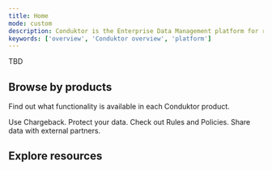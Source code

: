 ```yaml
---
title: Home
mode: custom
description: Conduktor is the Enterprise Data Management platform for real-time data streaming
keywords: ['overview', 'Conduktor overview', 'platform']
---
```


TBD

## Browse by products

Find out what functionality is available in each Conduktor product.

<CardGroup cols={2}>
  <Card title="Scale" icon="turtle" href="quickstart">
    Use Chargeback.
  </Card>
  <Card title="Shield" icon="Shield">
    Protect your data.
  </Card>
  <Card title="Trust" icon="key">
    Check out Rules and Policies.
  </Card>
  <Card title="Exchange" icon="share">
    Share data with external partners.
  </Card>
</CardGroup>

## Explore resources

